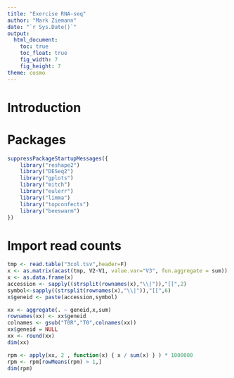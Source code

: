 ```yaml
---
title: "Exercise RNA-seq"
author: "Mark Ziemann"
date: "`r Sys.Date()`"
output:
  html_document:
    toc: true
    toc_float: true
    fig_width: 7
    fig_height: 7
theme: cosmo
---
```


# Introduction


# Packages 

```r

suppressPackageStartupMessages({
    library("reshape2")
    library("DESeq2")
    library("gplots")
    library("mitch")
    library("eulerr")
    library("limma")
    library("topconfects")
    library("beeswarm")
})

```

# Import read counts

```r

tmp <- read.table("3col.tsv",header=F)
x <- as.matrix(acast(tmp, V2~V1, value.var="V3", fun.aggregate = sum))
x <- as.data.frame(x)
accession <- sapply((strsplit(rownames(x),"\\|")),"[[",2)
symbol<-sapply((strsplit(rownames(x),"\\|")),"[[",6)
x$geneid <- paste(accession,symbol)

xx <- aggregate(. ~ geneid,x,sum)
rownames(xx) <- xx$geneid
colnames <- gsub("T0R","T0",colnames(xx))
xx$geneid = NULL
xx <- round(xx)
dim(xx)

rpm <- apply(xx, 2 , function(x) { x / sum(x) } ) * 1000000
rpm <- rpm[rowMeans(rpm) > 1,]
dim(rpm)

```
